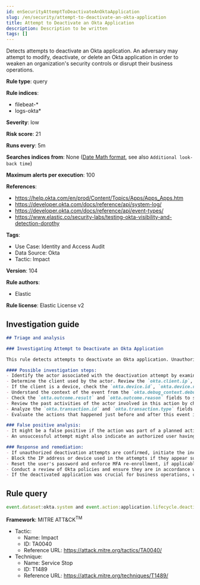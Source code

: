 ```yaml
---
id: enSecurityAttemptToDeactivateAnOktaApplication
slug: /en/security/attempt-to-deactivate-an-okta-application
title: Attempt to Deactivate an Okta Application
description: Description to be written
tags: []
---
```


<div id="attempt-to-deactivate-an-okta-application"></div>

Detects attempts to deactivate an Okta application. An adversary may attempt to modify, deactivate, or delete an Okta application in order to weaken an organization's security controls or disrupt their business operations.

**Rule type**: query

**Rule indices**: 

* filebeat-*
* logs-okta*

**Severity**: low

**Risk score**: 21

**Runs every**: 5m

**Searches indices from**: None ([Date Math format](((ref))/common-options.html#date-math), see also <DocLink id="enSecurityRulesUiCreate" section="set-the-rules-schedule">`Additional look-back time`</DocLink>)

**Maximum alerts per execution**: 100

**References**: 

* https://help.okta.com/en/prod/Content/Topics/Apps/Apps_Apps.htm
* https://developer.okta.com/docs/reference/api/system-log/
* https://developer.okta.com/docs/reference/api/event-types/
* https://www.elastic.co/security-labs/testing-okta-visibility-and-detection-dorothy

**Tags**: 

* Use Case: Identity and Access Audit
* Data Source: Okta
* Tactic: Impact

**Version**: 104

**Rule authors**: 

* Elastic

**Rule license**: Elastic License v2

## Investigation guide

```markdown
## Triage and analysis

### Investigating Attempt to Deactivate an Okta Application

This rule detects attempts to deactivate an Okta application. Unauthorized deactivation could lead to disruption of services and pose a significant risk to the organization.

#### Possible investigation steps:
- Identify the actor associated with the deactivation attempt by examining the `okta.actor.id`, `okta.actor.type`, `okta.actor.alternate_id`, and `okta.actor.display_name` fields.
- Determine the client used by the actor. Review the `okta.client.ip`, `okta.client.user_agent.raw_user_agent`, `okta.client.zone`, `okta.client.device`, and `okta.client.id` fields.
- If the client is a device, check the `okta.device.id`, `okta.device.name`, `okta.device.os_platform`, `okta.device.os_version`, and `okta.device.managed` fields.
- Understand the context of the event from the `okta.debug_context.debug_data` and `okta.authentication_context` fields.
- Check the `okta.outcome.result` and `okta.outcome.reason` fields to see if the attempt was successful or failed.
- Review the past activities of the actor involved in this action by checking their previous actions logged in the `okta.target` field.
- Analyze the `okta.transaction.id` and `okta.transaction.type` fields to understand the context of the transaction.
- Evaluate the actions that happened just before and after this event in the `okta.event_type` field to help understand the full context of the activity.

### False positive analysis:
- It might be a false positive if the action was part of a planned activity, performed by an authorized person, or if the `okta.outcome.result` field shows a failure.
- An unsuccessful attempt might also indicate an authorized user having trouble rather than a malicious activity.

### Response and remediation:
- If unauthorized deactivation attempts are confirmed, initiate the incident response process.
- Block the IP address or device used in the attempts if they appear suspicious, using the data from the `okta.client.ip` and `okta.device.id` fields.
- Reset the user's password and enforce MFA re-enrollment, if applicable.
- Conduct a review of Okta policies and ensure they are in accordance with security best practices.
- If the deactivated application was crucial for business operations, coordinate with the relevant team to reactivate it and minimize the impact.
```

## Rule query

```js
event.dataset:okta.system and event.action:application.lifecycle.deactivate

```

**Framework**: MITRE ATT&CK<sup>TM</sup>

* Tactic:
    * Name: Impact
    * ID: TA0040
    * Reference URL: https://attack.mitre.org/tactics/TA0040/
* Technique:
    * Name: Service Stop
    * ID: T1489
    * Reference URL: https://attack.mitre.org/techniques/T1489/

